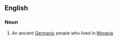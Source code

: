 ==English==

===Noun===
{{wikipedia}}
{{en-noun|pl2=Quadi}}

# An ancient [[Germanic]] people who lived in [[Moravia]]
